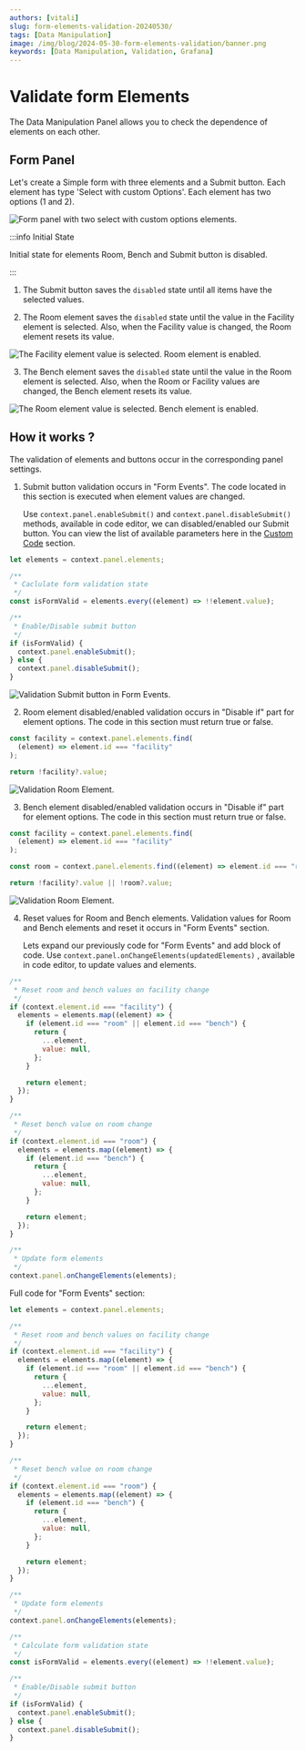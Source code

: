 ```yaml
---
authors: [vitali]
slug: form-elements-validation-20240530/
tags: [Data Manipulation]
image: /img/blog/2024-05-30-form-elements-validation/banner.png
keywords: [Data Manipulation, Validation, Grafana]
---
```



# Validate form Elements

The Data Manipulation Panel allows you to check the dependence of elements on each other.

## Form Panel

Let's create a Simple form with three elements and a Submit button. Each element has type 'Select with custom Options'. Each element has two options (1 and 2).

<Image
  title="Form panel with two select with custom options elements."
  src="/img/blog/2024-05-30-form-elements-validation/example-panel.png"
/>

:::info Initial State

Initial state for elements Room, Bench and Submit button is disabled.

:::

1. The Submit button saves the `disabled` state until all items have the selected values.

2. The Room element saves the `disabled` state until the value in the Facility element is selected.
   Also, when the Facility value is changed, the Room element resets its value.

<Image
  title="The Facility element value is selected. Room element is enabled."
  src="/img/blog/2024-05-30-form-elements-validation/choose-facility-element-value.png"
/>

3. The Bench element saves the `disabled` state until the value in the Room element is selected.
   Also, when the Room or Facility values are changed, the Bench element resets its value.

<Image
  title="The Room element value is selected. Bench element is enabled."
  src="/img/blog/2024-05-30-form-elements-validation/choose-room-element-value.png"
/>

## How it works ?

The validation of elements and buttons occur in the corresponding panel settings.

1. Submit button validation occurs in "Form Events". The code located in this section is executed when element values are changed.

   Use `context.panel.enableSubmit()` and `context.panel.disableSubmit()` methods, available in code editor,
   we can disabled/enabled our Submit button. You can view the list of available parameters here in the [Custom Code](../code/) section.

```js
let elements = context.panel.elements;

/**
 * Caclulate form validation state
 */
const isFormValid = elements.every((element) => !!element.value);

/**
 * Enable/Disable submit button
 */
if (isFormValid) {
  context.panel.enableSubmit();
} else {
  context.panel.disableSubmit();
}
```

<Image
  title="Validation Submit button in Form Events."
  src="/img/blog/2024-05-30-form-elements-validation/form-events.png"
/>

2. Room element disabled/enabled validation occurs in "Disable if" part for element options.
   The code in this section must return true or false.

```js
const facility = context.panel.elements.find(
  (element) => element.id === "facility"
);

return !facility?.value;
```

<Image
  title="Validation Room Element."
  src="/img/blog/2024-05-30-form-elements-validation/room-element-validation.png"
/>

3. Bench element disabled/enabled validation occurs in "Disable if" part for element options.
   The code in this section must return true or false.

```js
const facility = context.panel.elements.find(
  (element) => element.id === "facility"
);

const room = context.panel.elements.find((element) => element.id === "room");

return !facility?.value || !room?.value;
```

<Image
  title="Validation Room Element."
  src="/img/blog/2024-05-30-form-elements-validation/bench-element-validation.png"
/>

4. Reset values for Room and Bench elements. Validation values for Room and Bench elements and reset it occurs in "Form Events" section.

   Lets expand our previously code for "Form Events" and add block of code.
   Use `context.panel.onChangeElements(updatedElements)` , available in code editor, to update values and elements.

```js
/**
 * Reset room and bench values on facility change
 */
if (context.element.id === "facility") {
  elements = elements.map((element) => {
    if (element.id === "room" || element.id === "bench") {
      return {
        ...element,
        value: null,
      };
    }

    return element;
  });
}

/**
 * Reset bench value on room change
 */
if (context.element.id === "room") {
  elements = elements.map((element) => {
    if (element.id === "bench") {
      return {
        ...element,
        value: null,
      };
    }

    return element;
  });
}

/**
 * Update form elements
 */
context.panel.onChangeElements(elements);
```

Full code for "Form Events" section:

```js
let elements = context.panel.elements;

/**
 * Reset room and bench values on facility change
 */
if (context.element.id === "facility") {
  elements = elements.map((element) => {
    if (element.id === "room" || element.id === "bench") {
      return {
        ...element,
        value: null,
      };
    }

    return element;
  });
}

/**
 * Reset bench value on room change
 */
if (context.element.id === "room") {
  elements = elements.map((element) => {
    if (element.id === "bench") {
      return {
        ...element,
        value: null,
      };
    }

    return element;
  });
}

/**
 * Update form elements
 */
context.panel.onChangeElements(elements);

/**
 * Calculate form validation state
 */
const isFormValid = elements.every((element) => !!element.value);

/**
 * Enable/Disable submit button
 */
if (isFormValid) {
  context.panel.enableSubmit();
} else {
  context.panel.disableSubmit();
}
```

